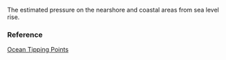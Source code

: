 The estimated pressure on the nearshore and coastal areas from sea level rise.

### Reference

[Ocean Tipping Points](http://www.pacioos.hawaii.edu/projects/oceantippingpoints/#data)